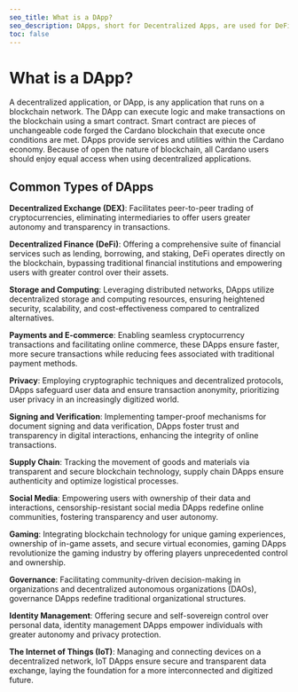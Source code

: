 ```yaml
---
seo_title: What is a DApp?
seo_description: DApps, short for Decentralized Apps, are used for DeFi, identity, social media, AI, and more. Learn about DApps and discover top DApps on Cardano.
toc: false
---
```


# What is a DApp?

A decentralized application, or DApp, is any application that runs on a blockchain network. The DApp can execute logic and make transactions on the blockchain using a smart contract. Smart contract are pieces of unchangeable code forged the Cardano blockchain that execute once conditions are met. DApps provide services and utilities within the Cardano economy. Because of open the nature of blockchain, all Cardano users should enjoy equal access when using decentralized applications.

## Common Types of DApps

**Decentralized Exchange (DEX)**: Facilitates peer-to-peer trading of cryptocurrencies, eliminating intermediaries to offer users greater autonomy and transparency in transactions.

**Decentralized Finance (DeFi)**: Offering a comprehensive suite of financial services such as lending, borrowing, and staking, DeFi operates directly on the blockchain, bypassing traditional financial institutions and empowering users with greater control over their assets.

**Storage and Computing**: Leveraging distributed networks, DApps utilize decentralized storage and computing resources, ensuring heightened security, scalability, and cost-effectiveness compared to centralized alternatives.

**Payments and E-commerce**: Enabling seamless cryptocurrency transactions and facilitating online commerce, these DApps ensure faster, more secure transactions while reducing fees associated with traditional payment methods.

**Privacy**: Employing cryptographic techniques and decentralized protocols, DApps safeguard user data and ensure transaction anonymity, prioritizing user privacy in an increasingly digitized world.

**Signing and Verification**: Implementing tamper-proof mechanisms for document signing and data verification, DApps foster trust and transparency in digital interactions, enhancing the integrity of online transactions.

**Supply Chain**: Tracking the movement of goods and materials via transparent and secure blockchain technology, supply chain DApps ensure authenticity and optimize logistical processes.

**Social Media**: Empowering users with ownership of their data and interactions, censorship-resistant social media DApps redefine online communities, fostering transparency and user autonomy.

**Gaming**: Integrating blockchain technology for unique gaming experiences, ownership of in-game assets, and secure virtual economies, gaming DApps revolutionize the gaming industry by offering players unprecedented control and ownership.

**Governance**: Facilitating community-driven decision-making in organizations and decentralized autonomous organizations (DAOs), governance DApps redefine traditional organizational structures.

**Identity Management**: Offering secure and self-sovereign control over personal data, identity management DApps empower individuals with greater autonomy and privacy protection.

**The Internet of Things (IoT)**: Managing and connecting devices on a decentralized network, IoT DApps ensure secure and transparent data exchange, laying the foundation for a more interconnected and digitized future.
